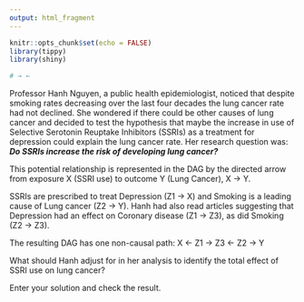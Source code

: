 ```yaml
---
output: html_fragment
---
```


```r
knitr::opts_chunk$set(echo = FALSE)
library(tippy)
library(shiny)

# → ←  

```

Professor Hanh Nguyen, a public health epidemiologist, noticed that despite smoking rates decreasing over the last four decades the lung cancer rate had not declined. She wondered if there could be other causes of lung cancer and decided to test the hypothesis that maybe the increase in use of Selective Serotonin Reuptake Inhibitors (SSRIs) as a treatment for depression could explain the lung cancer rate. Her research question was: _**Do SSRIs increase the risk of developing lung cancer?**_ 

This potential relationship is represented in the DAG by the directed arrow from exposure X (SSRI use) to outcome Y (Lung Cancer), X → Y.

SSRIs are prescribed to treat Depression (Z1 → X) and Smoking is a leading cause of Lung cancer (Z2 → Y). Hanh had also read articles suggesting that Depression had an effect on Coronary disease (Z1 → Z3), as did Smoking (Z2 → Z3). 

The resulting DAG has one non-causal path: X ← Z1 → Z3 ← Z2 → Y

What should Hanh adjust for in her analysis to identify the total effect of SSRI use on lung cancer? 

Enter your solution and check the result. 
